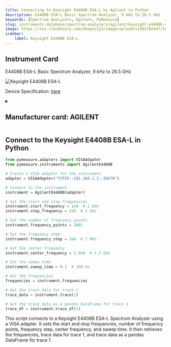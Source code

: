 ```yaml
---
title: Connecting to Keysight E4408B ESA-L by Agilent in Python
description: E4408B ESA-L Basic Spectrum Analyzer, 9 kHz to 26.5 GHz
keywords: [Spectrum Analyzers, Agilent, PyMeasure] 
slug: instruments-database/spectrum-analyzers/agilent/keysight-e4408b-esa-l 
image: https://res.cloudinary.com/dhopxs1y3/image/upload/v1691782447/Instruments/Spectrum%20Analyzers/Keysight-E4408B-ESA-L/Keysight-E4408B-ESA-L.webp
sidebar:
    label: Keysight E4408B ESA-L 
---
```



## Instrument Card

E4408B ESA-L Basic Spectrum Analyzer, 9 kHz to 26.5 GHz

![Keysight E4408B ESA-L](https://res.cloudinary.com/dhopxs1y3/image/upload/v1691782447/Instruments/Spectrum%20Analyzers/Keysight-E4408B-ESA-L/Keysight-E4408B-ESA-L.webp)

Device Specification: [here](https://www.keysight.com/us/en/assets/9018-03334/technical-specifications/9018-03334.pdf)

<details style={{ marginTop: "15px"}}>
<summary><h2 style={{display:'inline'}}>Manufacturer card: AGILENT</h2></summary>

![AGILENT](https://res.cloudinary.com/dhopxs1y3/image/upload/v1692126006/Instruments/Vendor%20Logos/Agilent.png)

Keysight Technologies, or Keysight, is an American company that manufactures electronics test and measurement equipment and software

- Headquarters: USA
- Yearly Revenue (millions, USD): 5420
- Vendor Website: [here](https://www.keysight.com/us/en/home.html)

</details>


<FeaturedInstrumentVideo category="SPECTRUM_ANALYZERS" />

## Connect to the Keysight E4408B ESA-L in Python





<Tabs>

<SectionsCard category="SPECTRUM_ANALYZERS" manufacturer="Agilent"></SectionsCard>

<TabItem value="PyMeasure" label="PyMeasure">

```python
from pymeasure.adapters import VISAAdapter
from pymeasure.instruments import AgilentE4408B

# Create a VISA adapter for the instrument
adapter = VISAAdapter("TCPIP::192.168.1.1::INSTR")

# Connect to the instrument
instrument = AgilentE4408B(adapter)

# Set the start and stop frequencies
instrument.start_frequency = 1e9  # 1 GHz
instrument.stop_frequency = 2e9  # 2 GHz

# Set the number of frequency points
instrument.frequency_points = 1001

# Set the frequency step
instrument.frequency_step = 1e6  # 1 MHz

# Set the center frequency
instrument.center_frequency = 1.5e9  # 1.5 GHz

# Set the sweep time
instrument.sweep_time = 0.1  # 100 ms

# Get the frequencies
frequencies = instrument.frequencies

# Get the trace data for trace 1
trace_data = instrument.trace(1)

# Get the trace data as a pandas DataFrame for trace 1
trace_df = instrument.trace_df(1)
```

This script connects to a Keysight E4408B ESA-L Spectrum Analyzer using a VISA adapter. It sets the start and stop frequencies, number of frequency points, frequency step, center frequency, and sweep time. It then retrieves the frequencies, trace data for trace 1, and trace data as a pandas DataFrame for trace 1.

</TabItem>
</Tabs>